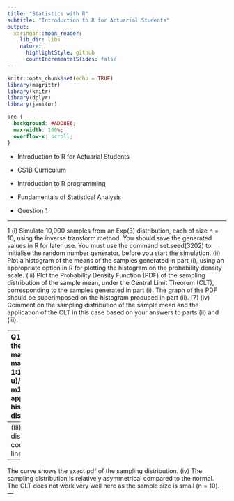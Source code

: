 ```yaml
---
title: "Statistics with R"
subtitle: "Introduction to R for Actuarial Students"
output:
  xaringan::moon_reader:
    lib_dir: libs
    nature:
      highlightStyle: github
      countIncrementalSlides: false
---
```


```r
knitr::opts_chunk$set(echo = TRUE)
library(magrittr)
library(knitr)
library(dplyr)
library(janitor)


```

```css
pre {
  background: #ADD8E6;
  max-width: 100%;
  overflow-x: scroll;
}
```

* Introduction to R for Actuarial Students

* CS1B Curriculum

* Introduction to R programming
* Fundamentals of Statistical Analysis

* Question 1

---


1 (i) Simulate 10,000 samples from an Exp(3) distribution, each of size n = 10,
using the inverse transform method. You should save the generated values in
R for later use.
You must use the command set.seed(3202) to initialise the random
number generator, before you start the simulation. 
(ii) Plot a histogram of the means of the samples generated in part (i), using an
appropriate option in R for plotting the histogram on the probability density
scale. 
(iii) Plot the Probability Density Function (PDF) of the sampling distribution of the
sample mean, under the Central Limit Theorem (CLT), corresponding to the
samples generated in part (i). The graph of the PDF should be superimposed
on the histogram produced in part (ii). [7]
(iv) Comment on the sampling distribution of the sample mean and the application
of the CLT in this case based on your answers to parts (ii) and (iii). 

---
Q1
(i)
R code:
set.seed(3202)
n = 10; theta = 3
m1 = matrix(0,nrow=10^4,ncol=n) # Initialise matrix, each sample in a row
for (i in 1:10^4){ 
u = runif(n,0,1) 
m= - log(1-u)/theta # Generate samples in rows 
m1[i,] = m 
}
(ii)
R Code:
xbar.a = apply(m1,1,mean) 
hist(xbar.a,freq=F,main="Sampling distribution of Xbar") 
---
(iii)
Using the CLT, the sampling distribution should be N(1/3, 1/90). 
R code:
x.grid = seq(0,1,length=1000) 
lines(x.grid,dnorm(x.grid,1/3,sqrt(1/90))) 

---

The curve shows the exact pdf of the sampling distribution. 
(iv)
The sampling distribution is relatively asymmetrical compared to the normal. 
The CLT does not work very well here 
as the sample size is small (n = 10). 
---